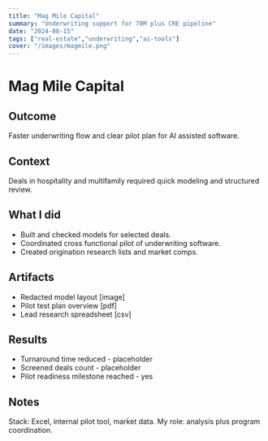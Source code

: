 ```yaml
---
title: "Mag Mile Capital"
summary: "Underwriting support for 70M plus CRE pipeline"
date: "2024-08-15"
tags: ["real-estate","underwriting","ai-tools"]
cover: "/images/magmile.png"
---
```


# Mag Mile Capital

## Outcome

Faster underwriting flow and clear pilot plan for AI assisted software.

## Context

Deals in hospitality and multifamily required quick modeling and structured review.

## What I did

- Built and checked models for selected deals.
- Coordinated cross functional pilot of underwriting software.
- Created origination research lists and market comps.

## Artifacts

- Redacted model layout [image]
- Pilot test plan overview [pdf]
- Lead research spreadsheet [csv]

## Results

- Turnaround time reduced - placeholder
- Screened deals count - placeholder
- Pilot readiness milestone reached - yes

## Notes

Stack: Excel, internal pilot tool, market data. My role: analysis plus program coordination.
